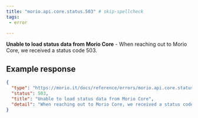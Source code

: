 ```yaml
---
title: "morio.api.core.status.503" # skip-spellcheck
tags:
 - error

---
```

<!-- MORIO_AUTO_GENERATED_CONTENT_STARTS - Manual changes made below will be overwritten skip-spellcheck -->
__Unable to load status data from Morio Core__ - When reaching out to Morio Core, we received a status code 503.
<!-- MORIO_AUTO_GENERATED_CONTENT_ENDS - Manual changes made above will be overwritten skip-spellcheck -->


<!-- MORIO_AUTO_GENERATED_CONTENT_STARTS - Manual changes made below will be overwritten skip-spellcheck -->
## Example response

```json
{
  "type": "https://morio.it/docs/reference/errors/morio.api.core.status.503",
  "status": 503,
  "title": "Unable to load status data from Morio Core",
  "detail": "When reaching out to Morio Core, we received a status code 503."
}
```
<!-- MORIO_AUTO_GENERATED_CONTENT_ENDS - Manual changes made above will be overwritten skip-spellcheck -->
